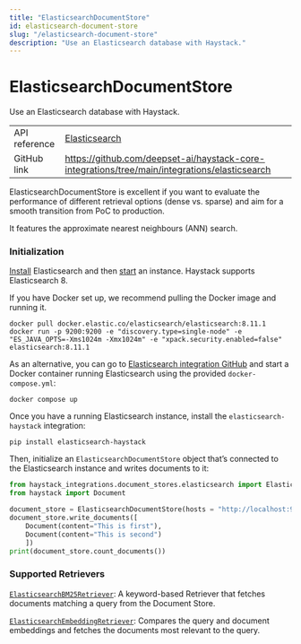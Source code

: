 ```yaml
---
title: "ElasticsearchDocumentStore"
id: elasticsearch-document-store
slug: "/elasticsearch-document-store"
description: "Use an Elasticsearch database with Haystack."
---
```


# ElasticsearchDocumentStore

Use an Elasticsearch database with Haystack.

|               |                                                                                                 |
| :------------ | :---------------------------------------------------------------------------------------------- |
| API reference | [Elasticsearch](/reference/integrations-elasticsearch)                                                 |
| GitHub link   | https://github.com/deepset-ai/haystack-core-integrations/tree/main/integrations/elasticsearch |

ElasticsearchDocumentStore is excellent if you want to evaluate the performance of different retrieval options (dense vs. sparse) and aim for a smooth transition from PoC to production.

It features the approximate nearest neighbours (ANN) search.

### Initialization

[Install](https://www.elastic.co/guide/en/elasticsearch/reference/current/install-elasticsearch.html) Elasticsearch and then [start](https://www.elastic.co/guide/en/elasticsearch/reference/current/starting-elasticsearch.html) an instance. Haystack supports Elasticsearch 8.

If you have Docker set up, we recommend pulling the Docker image and running it.

```shell
docker pull docker.elastic.co/elasticsearch/elasticsearch:8.11.1
docker run -p 9200:9200 -e "discovery.type=single-node" -e "ES_JAVA_OPTS=-Xms1024m -Xmx1024m" -e "xpack.security.enabled=false" elasticsearch:8.11.1
```

As an alternative, you can go to [Elasticsearch integration GitHub](https://github.com/deepset-ai/haystack-core-integrations/tree/main/integrations/elasticsearch) and start a Docker container running Elasticsearch using the provided `docker-compose.yml`:

```shell
docker compose up
```

Once you have a running Elasticsearch instance, install the `elasticsearch-haystack` integration:

```shell
pip install elasticsearch-haystack
```

Then, initialize an `ElasticsearchDocumentStore` object that’s connected to the Elasticsearch instance and writes documents to it:

```python
from haystack_integrations.document_stores.elasticsearch import ElasticsearchDocumentStore
from haystack import Document

document_store = ElasticsearchDocumentStore(hosts = "http://localhost:9200")
document_store.write_documents([
    Document(content="This is first"),
    Document(content="This is second")
    ])
print(document_store.count_documents())
```

### Supported Retrievers

[`ElasticsearchBM25Retriever`](/docs/elasticsearchbm25retriever): A keyword-based Retriever that fetches documents matching a query from the Document Store.

[`ElasticsearchEmbeddingRetriever`](/docs/elasticsearchembeddingretriever): Compares the query and document embeddings and fetches the documents most relevant to the query.
